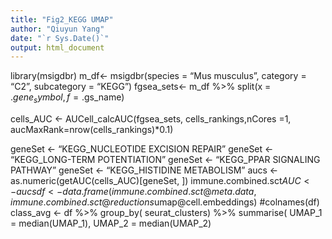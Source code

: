 ---
title: "Fig2_KEGG UMAP"
author: "Qiuyun Yang"
date: "`r Sys.Date()`"
output: html_document
---

library(msigdbr)
m_df<- msigdbr(species = "Mus musculus",  category = "C2", subcategory = "KEGG")
fgsea_sets<- m_df %>% split(x = .$gene_symbol, f = .$gs_name)

cells_AUC <- AUCell_calcAUC(fgsea_sets, cells_rankings,nCores =1, aucMaxRank=nrow(cells_rankings)*0.1)

geneSet <- "KEGG_NUCLEOTIDE EXCISION REPAIR"
geneSet <- "KEGG_LONG-TERM POTENTIATION"
geneSet <- "KEGG_PPAR SIGNALING PATHWAY"
geneSet <- "KEGG_HISTIDINE METABOLISM"
aucs <- as.numeric(getAUC(cells_AUC)[geneSet, ])
immune.combined.sct$AUC <- aucs
df<- data.frame(immune.combined.sct@meta.data, immune.combined.sct@reductions$umap@cell.embeddings)
#colnames(df)
class_avg <- df %>%
  group_by( seurat_clusters) %>%
  summarise(
    UMAP_1 = median(UMAP_1),
    UMAP_2 = median(UMAP_2)